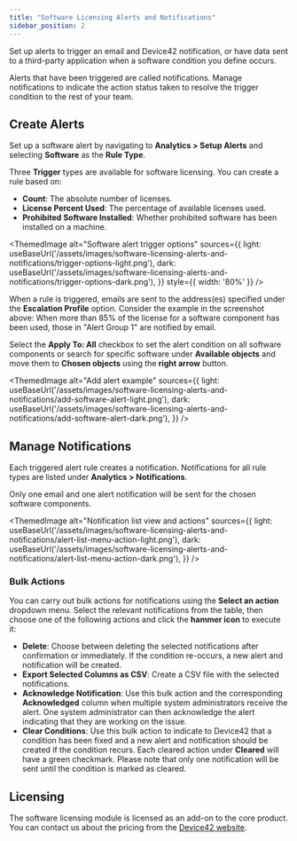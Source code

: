```yaml
---
title: "Software Licensing Alerts and Notifications"
sidebar_position: 2
---
```



Set up alerts to trigger an email and Device42 notification, or have data sent to a third-party application when a software condition you define occurs.

Alerts that have been triggered are called notifications. Manage notifications to indicate the action status taken to resolve the trigger condition to the rest of your team.

## Create Alerts

Set up a software alert by navigating to **Analytics > Setup Alerts** and selecting **Software** as the **Rule Type**.

Three **Trigger** types are available for software licensing. You can create a rule based on:

- **Count**: The absolute number of licenses.
- **License Percent Used**: The percentage of available licenses used.
- **Prohibited Software Installed**: Whether prohibited software has been installed on a machine.

<ThemedImage
  alt="Software alert trigger options"
  sources={{
    light: useBaseUrl('/assets/images/software-licensing-alerts-and-notifications/trigger-options-light.png'),
    dark: useBaseUrl('/assets/images/software-licensing-alerts-and-notifications/trigger-options-dark.png'),
  }}
  style={{ width: '80%' }} 
/>

When a rule is triggered, emails are sent to the address(es) specified under the **Escalation Profile** option. Consider the example in the screenshot above: When more than 85% of the license for a software component has been used, those in "Alert Group 1" are notified by email.

Select the **Apply To: All** checkbox to set the alert condition on all software components or search for specific software under **Available objects** and move them to **Chosen objects** using the **right arrow** button.

<ThemedImage
  alt="Add alert example"
  sources={{
    light: useBaseUrl('/assets/images/software-licensing-alerts-and-notifications/add-software-alert-light.png'),
    dark: useBaseUrl('/assets/images/software-licensing-alerts-and-notifications/add-software-alert-dark.png'),
  }}
/>

## Manage Notifications  

Each triggered alert rule creates a notification. Notifications for all rule types are listed under **Analytics > Notifications**.

Only one email and one alert notification will be sent for the chosen software components.

<ThemedImage
  alt="Notification list view and actions"
  sources={{
    light: useBaseUrl('/assets/images/software-licensing-alerts-and-notifications/alert-list-menu-action-light.png'),
    dark: useBaseUrl('/assets/images/software-licensing-alerts-and-notifications/alert-list-menu-action-dark.png'),
  }}
/>

### Bulk Actions

You can carry out bulk actions for notifications using the **Select an action** dropdown menu. Select the relevant notifications from the table, then choose one of the following actions and click the **hammer icon** to execute it:

- **Delete**: Choose between deleting the selected notifications after confirmation or immediately. If the condition re-occurs, a new alert and notification will be created.
- **Export Selected Columns as CSV**: Create a CSV file with the selected notifications.
- **Acknowledge Notification**: Use this bulk action and the corresponding **Acknowledged** column when multiple system administrators receive the alert. One system administrator can then acknowledge the alert indicating that they are working on the issue.
- **Clear Conditions**: Use this bulk action to indicate to Device42 that a condition has been fixed and a new alert and notification should be created if the condition recurs. Each cleared action under **Cleared** will have a green checkmark. Please note that only one notification will be sent until the condition is marked as cleared.

## Licensing

The software licensing module is licensed as an add-on to the core product. You can contact us about the pricing from the [Device42 website](https://www.device42.com/contact/).
